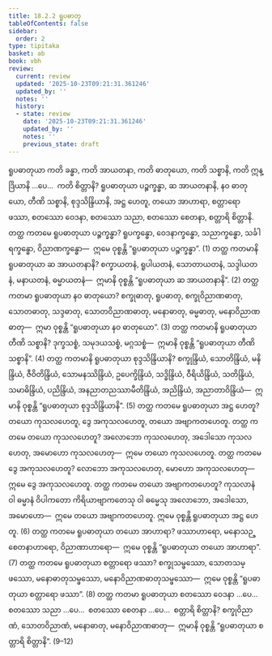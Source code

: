```yaml
---
title: 18.2.2 ရူပဓာတု
tableOfContents: false
sidebar:
  order: 2
type: tipitaka
basket: ab
book: vbh
review:
  current: review
  updated: '2025-10-23T09:21:31.361246'
  updated_by: ''
  notes: ''
  history:
  - state: review
    date: '2025-10-23T09:21:31.361246'
    updated_by: ''
    notes: ''
    previous_state: draft
---
```



<ReviewStatus review={frontmatter.review} showDetails={true} />

<HypothesisAnnotation frontmatter={frontmatter} />

<DynamicBreadcrumb />

<Division number="993" book="vbh" e="ch" v="30" p="419">

<Paragraph number="3004" book="vbh">
ရူပဓာတုယာ ကတိ ခန္ဓာ, ကတိ အာယတနာ, ကတိ ဓာတုယော, ကတိ သစ္စာနိ, ကတိ ဣန္ဒြိယာနိ …ပေ…  ကတိ စိတ္တာနိ?
</Paragraph>

<Paragraph number="3005" book="vbh">
ရူပဓာတုယာ ပဉ္စက္ခန္ဓာ, ဆ အာယတနာနိ, နဝ ဓာတုယော, တီဏိ သစ္စာနိ, စုဒ္ဒသိန္ဒြိယာနိ, အဋ္ဌ ဟေတူ, တယော အာဟာရာ, စတ္တာရော ဖဿာ, စတဿော ဝေဒနာ, စတဿော သညာ, စတဿော စေတနာ, စတ္တာရိ စိတ္တာနိ.
</Paragraph>

</Division>
<Division number="994" book="vbh" e="ch" v="30" p="419">

<Paragraph number="3006" book="vbh">
တတ္ထ ကတမေ ရူပဓာတုယာ ပဉ္စက္ခန္ဓာ? ရူပက္ခန္ဓော, ဝေဒနာက္ခန္ဓော, သညာက္ခန္ဓော, သင်္ခါရက္ခန္ဓော, ဝိညာဏက္ခန္ဓော—  ဣမေ ဝုစ္စန္တိ “ရူပဓာတုယာ ပဉ္စက္ခန္ဓာ”. (1)
</Paragraph>

<Paragraph number="3007" book="vbh">
တတ္ထ ကတမာနိ ရူပဓာတုယာ ဆ အာယတနာနိ? စက္ခာယတနံ, ရူပါယတနံ, သောတာယတနံ, သဒ္ဒါယတနံ, မနာယတနံ, ဓမ္မာယတနံ—  ဣမာနိ ဝုစ္စန္တိ “ရူပဓာတုယာ ဆ အာယတနာနိ”. (2)
</Paragraph>

<Paragraph number="3008" book="vbh">
တတ္ထ ကတမာ ရူပဓာတုယာ နဝ ဓာတုယော? စက္ခုဓာတု, ရူပဓာတု, စက္ခုဝိညာဏဓာတု, သောတဓာတု, သဒ္ဒဓာတု, သောတဝိညာဏဓာတု, မနောဓာတု, ဓမ္မဓာတု, မနောဝိညာဏဓာတု—  ဣမာ ဝုစ္စန္တိ “ရူပဓာတုယာ နဝ ဓာတုယော”. (3)
</Paragraph>

<Paragraph number="3009" book="vbh">
တတ္ထ ကတမာနိ ရူပဓာတုယာ တီဏိ သစ္စာနိ? ဒုက္ခသစ္စံ, သမုဒယသစ္စံ, မဂ္ဂသစ္စံ—  ဣမာနိ ဝုစ္စန္တိ “ရူပဓာတုယာ တီဏိ သစ္စာနိ”. (4)
</Paragraph>

<Paragraph number="3010" book="vbh">
တတ္ထ ကတမာနိ ရူပဓာတုယာ စုဒ္ဒသိန္ဒြိယာနိ? စက္ခုန္ဒြိယံ, သောတိန္ဒြိယံ, မနိန္ဒြိယံ, ဇီဝိတိန္ဒြိယံ, သောမနဿိန္ဒြိယံ, ဥပေက္ခိန္ဒြိယံ, သဒ္ဓိန္ဒြိယံ, ဝီရိယိန္ဒြိယံ, သတိန္ဒြိယံ, သမာဓိန္ဒြိယံ, ပညိန္ဒြိယံ, အနညာတညဿာမီတိန္ဒြိယံ, အညိန္ဒြိယံ, အညာတာဝိန္ဒြိယံ—  ဣမာနိ ဝုစ္စန္တိ “ရူပဓာတုယာ စုဒ္ဒသိန္ဒြိယာနိ”. (5)
</Paragraph>

<Paragraph number="3011" book="vbh">
တတ္ထ ကတမေ ရူပဓာတုယာ အဋ္ဌ ဟေတူ? တယော ကုသလဟေတူ, ဒွေ အကုသလဟေတူ, တယော အဗျာကတဟေတူ.
</Paragraph>

<Paragraph number="3012" book="vbh">
တတ္ထ ကတမေ တယော ကုသလဟေတူ? အလောဘော ကုသလဟေတု, အဒေါသော ကုသလဟေတု, အမောဟော ကုသလဟေတု—  ဣမေ တယော ကုသလဟေတူ.
</Paragraph>

<Paragraph number="3013" book="vbh">
တတ္ထ ကတမေ ဒွေ အကုသလဟေတူ? လောဘော အကုသလဟေတု, မောဟော အကုသလဟေတု—  ဣမေ ဒွေ အကုသလဟေတူ.
</Paragraph>

<Paragraph number="3014" book="vbh">
တတ္ထ ကတမေ တယော အဗျာကတဟေတူ? ကုသလာနံ ဝါ ဓမ္မာနံ ဝိပါကတော ကိရိယာဗျာကတေသု ဝါ ဓမ္မေသု အလောဘော, အဒေါသော, အမောဟော—  ဣမေ တယော အဗျာကတဟေတူ. ဣမေ ဝုစ္စန္တိ ရူပဓာတုယာ အဋ္ဌ ဟေတူ. (6)
</Paragraph>

<Paragraph number="3015" book="vbh">
တတ္ထ ကတမေ ရူပဓာတုယာ တယော အာဟာရာ? ဖဿာဟာရော, မနောသဉ္စေတနာဟာရော, ဝိညာဏာဟာရော—  ဣမေ ဝုစ္စန္တိ “ရူပဓာတုယာ တယော အာဟာရာ”. (7)
</Paragraph>

<Paragraph number="3016" book="vbh">
တတ္ထ ကတမေ ရူပဓာတုယာ စတ္တာရော ဖဿာ? စက္ခုသမ္ဖဿော, သောတသမ္ဖဿော, မနောဓာတုသမ္ဖဿော, မနောဝိညာဏဓာတုသမ္ဖဿော—  ဣမေ ဝုစ္စန္တိ “ရူပဓာတုယာ စတ္တာရော ဖဿာ”. (8)
</Paragraph>

<Paragraph number="3017" book="vbh">
တတ္ထ ကတမာ ရူပဓာတုယာ စတဿော ဝေဒနာ …ပေ…  စတဿော သညာ …ပေ…  စတဿော စေတနာ …ပေ…  စတ္တာရိ စိတ္တာနိ? စက္ခုဝိညာဏံ, သောတဝိညာဏံ, မနောဓာတု, မနောဝိညာဏဓာတု—  ဣမာနိ ဝုစ္စန္တိ “ရူပဓာတုယာ စတ္တာရိ စိတ္တာနိ”. (9–12)
</Paragraph>
</Division>